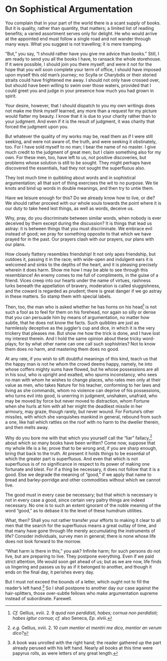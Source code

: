 # On Sophistical Argumentation

You complain that in your part of the world there is a scant supply of books.
But it is quality, rather than quantity, that matters; a limited list of reading benefits; a varied assortment serves only for delight.
He who would arrive at the appointed end must follow a single road and not wander through many ways.
What you suggest is not travelling; it is mere tramping.

"But," you say, "I should rather have you give me advice than books."
Still, I am ready to send you all the books I have, to ransack the whole storehouse.
If it were possible, I should join you there myself; and were it not for the hope that you will soon complete your term of office, I should have imposed upon myself this old man's journey; no Scylla or Charybdis or their storied straits could have frightened me away.
I should not only have crossed over, but should have been willing to swim over those waters, provided that I could greet you and judge in your presence how much you had grown in spirit.

Your desire, however, that I should dispatch to you my own writings does not make me think myself learned, any more than a request for my picture would flatter my beauty.
I know that it is due to your charity rather than to your judgment.
And even if it is the result of judgment, it was charity that forced the judgment upon you.

But whatever the quality of my works may be, read them as if I were still seeking, and were not aware of, the truth, and were seeking it obstinately, too.
For I have sold myself to no man; I bear the name of no master.
I give much credit to the judgment of great men; but I claim something also for my own.
For these men, too, have left to us, not positive discoveries, but problems whose solution is still to be sought.
They might perhaps have discovered the essentials, had they not sought the superfluous also.

They lost much time in quibbling about words and in sophistical argumentation; all that sort of thing exercises the wit to no purpose.
We tie knots and bind up words in double meanings, and then try to untie them.

Have we leisure enough for this?
Do we already know how to live, or die?
We should rather proceed with our whole souls towards the point where it is our duty to take heed lest things, as well as words, deceive us.

Why, pray, do you discriminate between similar words, when nobody is ever deceived by them except during the discussion?
It is things that lead us astray: it is between things that you must discriminate.
We embrace evil instead of good; we pray for something opposite to that which we have prayed for in the past.
Our prayers clash with our prayers, our plans with our plans.

How closely flattery resembles friendship!
It not only apes friendship, but outdoes it, passing it in the race; with wide-open and indulgent ears it is welcomed and sinks to the depths of the heart, and it is pleasing precisely wherein it does harm.
Show me how I may be able to see through this resemblance!
An enemy comes to me full of compliments, in the guise of a friend.
Vices creep into our hearts under the name of virtues, rashness lurks beneath the appellation of bravery, moderation is called sluggishness, and the coward is regarded as prudent; there is great danger if we go astray in these matters.
So stamp them with special labels.

Then, too, the man who is asked whether he has horns on his head[^45-1] is not such a fool as to feel for them on his forehead, nor again so silly or dense that you can persuade him by means of argumentation, no matter how subtle, that he does not know the facts.
Such quibbles are just as harmlessly deceptive as the juggler's cup and dice, in which it is the very trickery that pleases me.
But show me how the trick is done, and I have lost my interest therein.
And I hold the same opinion about these tricky word-plays; for by what other name can one call such sophistries?
Not to know them does no harm, and mastering them does no good.

At any rate, if you wish to sift doubtful meanings of this kind, teach us that the happy man is not he whom the crowd deems happy, namely, he into whose coffers mighty sums have flowed, but he whose possessions are all in his soul, who is upright and exalted, who spurns inconstancy, who sees no man with whom he wishes to change places, who rates men only at their value as men, who takes Nature for his teacher, conforming to her laws and living as she commands, whom no violence can deprive of his possessions, who turns evil into good, is unerring in judgment, unshaken, unafraid, who may be moved by force but never moved to distraction, whom Fortune when she hurls at him with all her might the deadliest missile in her armoury, may graze, though rarely, but never wound.
For Fortune's other missiles, with which she vanquishes mankind in general, rebound from such a one, like hail which rattles on the roof with no harm to the dweller therein, and then melts away.

Why do you bore me with that which you yourself call the "liar" fallacy,[^45-2] about which so many books have been written?
Come now, suppose that my whole life is a lie; prove that to be wrong and, if you are sharp enough, bring that back to the truth.
At present it holds things to be essential of which the greater part is superfluous.
And even that which is not superfluous is of no significance in respect to its power of making one fortunate and blest.
For if a thing be necessary, it does not follow that it is a good.
Else we degrade the meaning of "good," if we apply that name to bread and barley-porridge and other commodities without which we cannot live.

The good must in every case be necessary; but that which is necessary is not in every case a good, since certain very paltry things are indeed necessary.
No one is to such an extent ignorant of the noble meaning of the word "good," as to debase it to the level of these humdrum utilities.

What, then?
Shall you not rather transfer your efforts to making it clear to all men that the search for the superfluous means a great outlay of time, and that many have gone through life merely accumulating the instruments of life?
Consider individuals, survey men in general; there is none whose life does not look forward to the morrow.

"What harm is there in this," you ask?
Infinite harm; for such persons do not live, but are preparing to live.
They postpone everything.
Even if we paid strict attention, life would soon get ahead of us; but as we are now, life finds us lingering and passes us by as if it belonged to another, and though it ends on the final day, it perishes every day.

But I must not exceed the bounds of a letter, which ought not to fill the reader's left hand.[^45-3]
So I shall postpone to another day our case against the hair-splitters, those over-subtle fellows who make argumentation supreme instead of subordinate.
Farewell.

[^45-1]: *Cf.* Gellius, xviii. 2. 9 *quod non perdidisti, habes; cornua non perdidisti; habes igitur cornua*; *cf.* also Seneca, *Ep.* xlviii.

[^45-2]: *e.g.* Gellius, xviii. 2. 10 *cum mentior et mentiri me dico, mentior an verum dico?*

[^45-3]: A book was unrolled with the right hand; the reader gathered up the part already perused with his left hand. Nearly all books at this time were papyrus rolls, as were letters of any great length.
